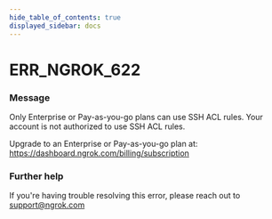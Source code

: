 ```yaml
---
hide_table_of_contents: true
displayed_sidebar: docs
---
```



# ERR_NGROK_622

### Message
Only Enterprise or Pay-as-you-go plans can use SSH ACL rules.
Your account is not authorized to use SSH ACL rules.

Upgrade to an Enterprise or Pay-as-you-go plan at: https://dashboard.ngrok.com/billing/subscription

<ErrorDetails error='err_ngrok_622' />


### Further help
If you're having trouble resolving this error, please reach out to [support@ngrok.com](mailto:support@ngrok.com?subject=Help%20with%20ERR_NGROK_622)

